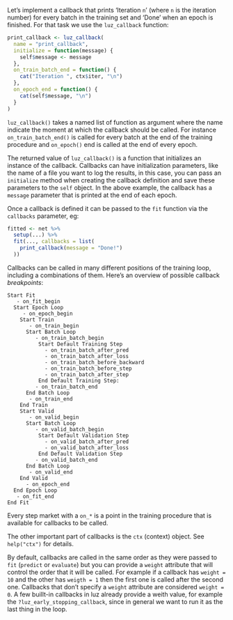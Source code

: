 Let's implement a callback that prints 'Iteration `n`' (where `n` is the iteration number) for every batch in the training set and 'Done' when an epoch is finished. For that task we use the `luz_callback` function:

```r
print_callback <- luz_callback(
  name = "print_callback",
  initialize = function(message) {
    self$message <- message
  },
  on_train_batch_end = function() {
    cat("Iteration ", ctx$iter, "\n")
  },
  on_epoch_end = function() {
    cat(self$message, "\n")
  }
)
```

`luz_callback()` takes a named list of function as argument where the name indicate the moment at which the callback should be called. For instance `on_train_batch_end()` is called for every batch at the end of the training procedure and `on_epoch()` end is called at the end of every epoch.

The returned value of `luz_callback()` is a function that initializes an instance
of the callback. Callbacks can have initialization parameters, like the name of a file
you want to log the results, in this case, you can pass an `initialize` method when
creating the callback definition and save these parameters to the `self` object. In the above example, the callback has a `message` parameter that is printed at the end of each epoch.

Once a callback is defined it can be passed to the `fit` function via the `callbacks` parameter, eg:

```r
fitted <- net %>%
  setup(...) %>%
  fit(..., callbacks = list(
    print_callback(message = "Done!")
  ))
```

Callbacks can be called in many different positions of the training loop, including a combinations of them. Here's an overview of possible callback *breakpoints*:

    Start Fit
       - on_fit_begin
      Start Epoch Loop
         - on_epoch_begin
        Start Train
           - on_train_begin
          Start Batch Loop
             - on_train_batch_begin
              Start Default Training Step
                - on_train_batch_after_pred
                - on_train_batch_after_loss
                - on_train_batch_before_backward
                - on_train_batch_before_step
                - on_train_batch_after_step
              End Default Training Step:
             - on_train_batch_end
          End Batch Loop
           - on_train_end
        End Train
        Start Valid
           - on_valid_begin
          Start Batch Loop
             - on_valid_batch_begin
              Start Default Validation Step
                - on_valid_batch_after_pred
                - on_valid_batch_after_loss
              End Default Validation Step
             - on_valid_batch_end
          End Batch Loop
           - on_valid_end
        End Valid
          - on_epoch_end
      End Epoch Loop
       - on_fit_end
    End Fit

Every step market with a `on_*` is a point in the training procedure that is available for callbacks to be called.

The other important part of callbacks is the `ctx` (context) object. See `help("ctx")` for details.

By default, callbacks are called in the same order as they were passed to `fit` (`predict` or `evaluate`) but you can provide a `weight` attribute that will control the order that it will be called. For example if a callback has `weight = 10` and the other has `weigth = 1` then the first one is called after the second one.
Callbacks that don't specify a `weight` attribute are considered `weight = 0`. A few buillt-in callbacks in luz already provide a weith value, for example the `?luz_early_stopping_callback`, since in general we want to run it as the last thing in the loop.
